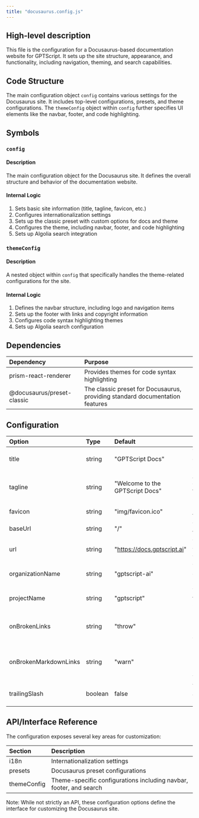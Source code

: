 ```yaml
---
title: "docusaurus.config.js"
---
```


## High-level description
This file is the configuration for a Docusaurus-based documentation website for GPTScript. It sets up the site structure, appearance, and functionality, including navigation, theming, and search capabilities.

## Code Structure
The main configuration object `config` contains various settings for the Docusaurus site. It includes top-level configurations, presets, and theme configurations. The `themeConfig` object within `config` further specifies UI elements like the navbar, footer, and code highlighting.

## Symbols

### `config`
#### Description
The main configuration object for the Docusaurus site. It defines the overall structure and behavior of the documentation website.

#### Internal Logic
1. Sets basic site information (title, tagline, favicon, etc.)
2. Configures internationalization settings
3. Sets up the classic preset with custom options for docs and theme
4. Configures the theme, including navbar, footer, and code highlighting
5. Sets up Algolia search integration

### `themeConfig`
#### Description
A nested object within `config` that specifically handles the theme-related configurations for the site.

#### Internal Logic
1. Defines the navbar structure, including logo and navigation items
2. Sets up the footer with links and copyright information
3. Configures code syntax highlighting themes
4. Sets up Algolia search configuration

## Dependencies
| Dependency | Purpose |
|:-----------|:--------|
| prism-react-renderer | Provides themes for code syntax highlighting |
| @docusaurus/preset-classic | The classic preset for Docusaurus, providing standard documentation features |

## Configuration
| Option | Type | Default | Description |
|:-------|:-----|:--------|:------------|
| title | string | "GPTScript Docs" | The title of the documentation site |
| tagline | string | "Welcome to the GPTScript Docs" | A brief description or tagline for the site |
| favicon | string | "img/favicon.ico" | Path to the favicon image |
| baseUrl | string | "/" | The base URL for the site |
| url | string | "https://docs.gptscript.ai" | The full URL where the site will be hosted |
| organizationName | string | "gptscript-ai" | The GitHub organization name |
| projectName | string | "gptscript" | The name of the project on GitHub |
| onBrokenLinks | string | "throw" | How to handle broken links (throw an error) |
| onBrokenMarkdownLinks | string | "warn" | How to handle broken markdown links (show a warning) |
| trailingSlash | boolean | false | Whether to add a trailing slash to URLs |

## API/Interface Reference
The configuration exposes several key areas for customization:

| Section | Description |
|:--------|:------------|
| i18n | Internationalization settings |
| presets | Docusaurus preset configurations |
| themeConfig | Theme-specific configurations including navbar, footer, and search |

Note: While not strictly an API, these configuration options define the interface for customizing the Docusaurus site.